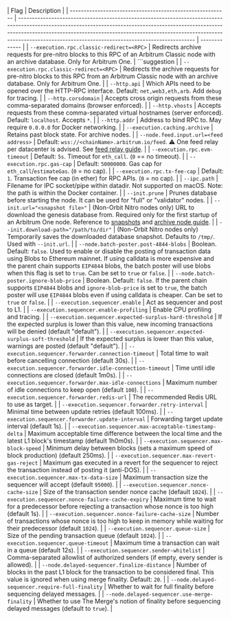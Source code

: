 <section class='small-table'>

| Flag                                                      | Description                                                                                                                                                                                                                                                                                                |
| --------------------------------------------------------- | ---------------------------------------------------------------------------------------------------------------------------------------------------------------------------------------------------------------------------------------------------------------------------------------------------------- | ------------- |
| `--execution.rpc.classic-redirect=<RPC>`                  | Redirects archive requests for pre-nitro blocks to this RPC of an Arbitrum Classic node with an archive database. Only for Arbitrum One.                                                                                                                                                                   | ```suggestion |
| `--execution.rpc.classic-redirect=<RPC>`                  | Redirects the archive requests for pre-nitro blocks to this RPC from an Arbitrum Classic node with an archive database. Only for Arbitrum One.                                                                                                                                                             |
| `--http.api`                                              | Which APIs need to be opened over the HTTP-RPC interface. Default: `net,web3,eth,arb`. Add `debug` for tracing.                                                                                                                                                                                            |
| `--http.corsdomain`                                       | Accepts cross origin requests from these comma-separated domains (browser enforced).                                                                                                                                                                                                                       |
| `--http.vhosts`                                           | Accepts requests from these comma-separated virtual hostnames (server enforced). Default: `localhost`. Accepts `*`.                                                                                                                                                                                        |
| `--http.addr`                                             | Address to bind RPC to. May require `0.0.0.0` for Docker networking.                                                                                                                                                                                                                                       |
| `--execution.caching.archive`                             | Retains past block state. For archive nodes.                                                                                                                                                                                                                                                               |
| `--node.feed.input.url=<feed address>`                    | Default: `wss://<chainName>.arbitrum.io/feed`. ⚠️ One feed relay per datacenter is advised. See [feed relay guide](/run-arbitrum-node/sequencer/01-run-feed-relay.mdx).                                                                                                                                    |
| `--execution.rpc.evm-timeout`                             | Default: `5s`. Timeout for `eth_call`. (`0` == no timeout).                                                                                                                                                                                                                                                |
| `--execution.rpc.gas-cap`                                 | Default: `50000000`. Gas cap for `eth_call`/`estimateGas`. (`0` = no cap).                                                                                                                                                                                                                                 |
| `--execution.rpc.tx-fee-cap`                              | Default: `1`. Transaction fee cap (in ether) for RPC APIs. (`0` = no cap).                                                                                                                                                                                                                                 |
| `--ipc.path`                                              | Filename for IPC socket/pipe within datadir. Not supported on macOS. Note: the path is within the Docker container.                                                                                                                                                                                        |
| `--init.prune`                                            | Prunes database before starting the node. It can be used for "full" or "validator" nodes.                                                                                                                                                                                                                  |
| `--init.url="<snapshot file>"`                            | (Non-Orbit Nitro nodes only) URL to download the genesis database from. Required only for the first startup of an Arbitrum One node. Reference to [snapshots](https://snapshot.arbitrum.foundation/index.html) and [archive node guide](/run-arbitrum-node/more-types/01-run-archive-node.mdx).            |
| `--init.download-path="/path/to/dir"`                     | (Non-Orbit Nitro nodes only) Temporarily saves the downloaded database snapshot. Defaults to `/tmp/`. Used with `--init.url`.                                                                                                                                                                              |
| `--node.batch-poster.post-4844-blobs`                     | Boolean. Default: `false`. Used to enable or disable the posting of transaction data using Blobs to Ethereum mainnet. If using calldata is more expensive and the parent chain supports `EIP4844` blobs, the batch poster will use blobs when this flag is set to `true`. Can be set to `true` or `false`. |
| `--node.batch-poster.ignore-blob-price`                   | Boolean. Default: `false`. If the parent chain supports `EIP4844` blobs and `ignore-blob-price` is set to `true`, the batch poster will use `EIP4844` blobs even if using calldata is cheaper. Can be set to `true` or `false`.                                                                            |
| `--execution.sequencer.enable`                            | Act as sequencer and post to L1.                                                                                                                                                                                                                                                                           |
| `--execution.sequencer.enable-profiling`                  | Enable CPU profiling and tracing.                                                                                                                                                                                                                                                                          |
| `--execution.sequencer.expected-surplus-hard-threshold`   | If the expected surplus is lower than this value, new incoming transactions will be denied (default "default").                                                                                                                                                                                            |
| `--execution.sequencer.expected-surplus-soft-threshold`   | If the expected surplus is lower than this value, warnings are posted (default "default").                                                                                                                                                                                                                 |
| `--execution.sequencer.forwarder.connection-timeout`      | Total time to wait before cancelling connection (default 30s).                                                                                                                                                                                                                                             |
| `--execution.sequencer.forwarder.idle-connection-timeout` | Time until idle connections are closed (default 1m0s).                                                                                                                                                                                                                                                     |
| `--execution.sequencer.forwarder.max-idle-connections`    | Maximum number of idle connections to keep open (default `100`).                                                                                                                                                                                                                                           |
| `--execution.sequencer.forwarder.redis-url`               | The recommended Redis URL to use as target.                                                                                                                                                                                                                                                                |
| `--execution.sequencer.forwarder.retry-interval`          | Minimal time between update retries (default 100ms).                                                                                                                                                                                                                                                       |
| `--execution.sequencer.forwarder.update-interval`         | Forwarding target update interval (default 1s).                                                                                                                                                                                                                                                            |
| `--execution.sequencer.max-acceptable-timestamp-delta`    | Maximum acceptable time difference between the local time and the latest L1 block's timestamp (default 1h0m0s).                                                                                                                                                                                            |
| `--execution.sequencer.max-block-speed`                   | Minimum delay between blocks (sets a maximum speed of block production) (default 250ms).                                                                                                                                                                                                                   |
| `--execution.sequencer.max-revert-gas-reject`             | Maximum gas executed in a revert for the sequencer to reject the transaction instead of posting it (anti-DOS).                                                                                                                                                                                             |
| `--execution.sequencer.max-tx-data-size`                  | Maximum transaction size the sequencer will accept (default `95000`).                                                                                                                                                                                                                                      |
| `--execution.sequencer.nonce-cache-size`                  | Size of the transaction sender nonce cache (default `1024`).                                                                                                                                                                                                                                               |
| `--execution.sequencer.nonce-failure-cache-expiry`        | Maximum time to wait for a predecessor before rejecting a transaction whose nonce is too high (default 1s).                                                                                                                                                                                                |
| `--execution.sequencer.nonce-failure-cache-size`          | Number of transactions whose nonce is too high to keep in memory while waiting for their predecessor (default `1024`).                                                                                                                                                                                     |
| `--execution.sequencer.queue-size`                        | Size of the pending transaction queue (default `1024`).                                                                                                                                                                                                                                                    |
| `--execution.sequencer.queue-timeout`                     | Maximum time a transaction can wait in a queue (default 12s).                                                                                                                                                                                                                                              |
| `--execution.sequencer.sender-whitelist`                  | Comma-separated allowlist of authorized senders (if empty, every sender is allowed).                                                                                                                                                                                                                       |
| `--node.delayed-sequencer.finalize-distance`              | Number of blocks in the past L1 block for the transaction to be considered final. This value is ignored when using merge finality. Default: `20`.                                                                                                                                                          |
| `--node.delayed-sequencer.require-full-finality`          | Whether to wait for full finality before sequencing delayed messages.                                                                                                                                                                                                                                      |
| `--node.delayed-sequencer.use-merge-finality`             | Whether to use The Merge's notion of finality before sequencing delayed messages (default to `true`).                                                                                                                                                                                                      |

</section>
